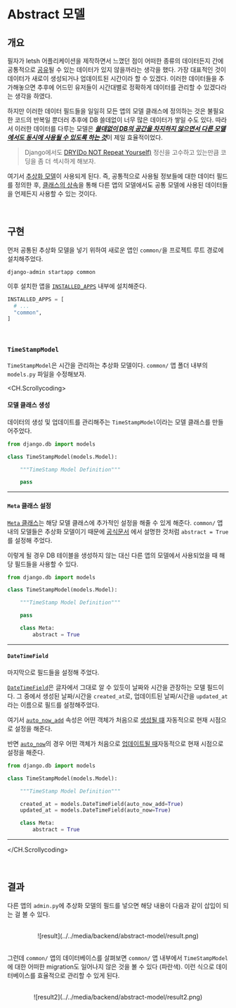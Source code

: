 # Abstract 모델

## 개요

필자가 letsh 어플리케이션을 제작하면서 느꼈던 점이 어떠한 종류의 데이터든지 간에
공통적으로 <ins>공유</ins>될 수 있는 데이터가 있지 않을까라는 생각을 했다.
가장 대표적인 것이 데이터가 새로이 생성되거나 업데이트된 시간이라 할 수 있겠다.
이러한 데이터들을 추가해놓으면 추후에 어드민 유저들이 시간대별로 정확하게 데이터를 관리할 수 있겠다라는 생각을 하였다.

하지만 이러한 데이터 필드들을 일일히 모든 앱의 모델 클래스에 정의하는 것은 불필요한 코드의 반복일 뿐더러 추후에 DB 쓸데없이 너무 많은 데이터가 쌓일 수도 있다.
따라서 이러한 데이터를 다루는 모델은 <ins>**_쓸데없이 DB의 공간을 차지하지 않으면서 다른 모델에서도 동시에 사용될 수 있도록 하는 것_**</ins>이 제일 효율적이었다.

> Django에서도 [DRY(Do NOT Repeat Yourself)](https://docs.djangoproject.com/en/4.1/misc/design-philosophies/#don-t-repeat-yourself-dry) 정신을 고수하고 있는만큼 코딩을 좀 더 섹시하게 해보자.

여기서 [추상화 모델](https://docs.djangoproject.com/en/4.1/topics/db/models/#abstract-base-classes)이 사용되게 된다.
즉, 공통적으로 사용될 정보들에 대한 데이터 필드를 정의한 후, [클래스의 상속](https://docs.python.org/3/tutorial/classes.html#inheritance)을 통해
다른 앱의 모델에서도 공통 모델에 사용된 데이터들을 언제든지 사용할 수 있는 것이다.

<br />

## 구현

먼저 공통된 추상화 모델을 넣기 위하여 새로운 앱인 `common/`을 프로젝트 루트 경로에 설치해주었다.

```
django-admin startapp common
```

이후 설치한 앱을 [`INSTALLED_APPS`](https://docs.djangoproject.com/en/4.1/ref/settings/#installed-apps) 내부에 설치해준다.

```python config/settings.py
INSTALLED_APPS = [
  # ...
  "common",
]
```

<br />

### `TimeStampModel`

`TimeStampModel`은 시간을 관리하는 추상화 모델이다. `common/` 앱 폴더 내부의 `models.py` 파일을 수정해보자.

<CH.Scrollycoding>

#### 모델 클래스 생성

데이터의 생성 및 업데이트를 관리해주는 `TimeStampModel`이라는 모델 클래스를 만들어주었다.

```python focus=3:7
from django.db import models

class TimeStampModel(models.Model):

    """TimeStamp Model Definition"""

    pass
```

---

#### `Meta` 클래스 설정

[`Meta` 클래스](https://docs.djangoproject.com/en/4.1/topics/db/models/#meta-options)는 해당 모델 클래스에 추가적인 설정을 해줄 수 있게 해준다. `common/` 앱 내의 모델들은 추상화 모델이기
때문에 [공식문서](https://docs.djangoproject.com/en/4.1/topics/db/models/#abstract-base-classes) 에서 설명한 것처럼 `abstract = True`를 설정해 주었다.

이렇게 될 경우 DB 테이블을 생성하지 않는 대신 다른 앱의 모델에서 사용되었을 때 해당 필드들을 사용할 수 있다.

```python focus=9:10
from django.db import models

class TimeStampModel(models.Model):

    """TimeStamp Model Definition"""

    pass

    class Meta:
        abstract = True
```

---

#### `DateTimeField`

마지막으로 필드들을 설정해 주었다.

[`DateTimeField`](https://docs.djangoproject.com/en/4.1/ref/models/fields/#django.db.models.DateTimeField)은 글자에서 그대로 알 수 있듯이 날짜와 시간을 관장하는 모델 필드이다.
그 중에서 생성된 날짜/시간을 `created_at`로, 업데이트된 날짜/시간을 `updated_at`라는 이름으로 필드를 설정해주었다.

여기서 [`auto_now_add`](https://docs.djangoproject.com/en/4.1/ref/models/fields/#django.db.models.DateField.auto_now_add) 속성은 어떤 객체가 처음으로 <ins>생성될 떄</ins> 자동적으로 현재 시점으로 설정을 해준다.

반면 [`auto_now`](https://docs.djangoproject.com/en/4.1/ref/models/fields/#django.db.models.DateField.auto_now)의 경우
어떤 객체가 처음으로 <ins>업데이트될 때</ins>자동적으로 현재 시점으로 설정을 해준다.

```python focus=7:8
from django.db import models

class TimeStampModel(models.Model):

    """TimeStamp Model Definition"""

    created_at = models.DateTimeField(auto_now_add=True)
    updated_at = models.DateTimeField(auto_now=True)

    class Meta:
        abstract = True
```

---

</CH.Scrollycoding>

<br />

## 결과

다른 앱의 `admin.py`에 추상화 모델의 필드를 넣으면 해당 내용이 다음과 같이 삽입이 되는 걸 볼 수 있다.

<br />

<center>![result](../../media/backend/abstract-model/result.png)</center>

<br />

그런데 `common/` 앱의 데이터베이스를 살펴보면 `common/` 앱 내부에서 `TimeStampModel`에 대한 어떠한 migration도 일어나지 않은 것을 볼 수 있다 (파란색).
이런 식으로 데이터베이스를 효율적으로 관리할 수 있게 된다.

<br />

<center>![result2](../../media/backend/abstract-model/result2.png)</center>
